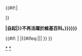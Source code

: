<div class="center" style="user-select: none; {{{style|width: 60%; margin: 0 auto; padding: 1rem; border: {{{border|solid 0.125rem gold}}}; background: {{{bgcolor|black}}}; color: {{{fgcolor|white}}}; font-weight: bold; }}}"><div style="letter-spacing: {{{spacing|1rem}}}; transform: translateX(calc({{{spacing|1rem}}} /2)); ">{{{title|退休}}}</div>{{#if:{{{1|}}}|<div>{{{1}}}</div>}}
</div>
<div class="center" style="font-weight: bold; ">'''{{{2|{{{text|&#x3000;此用戶{{#if:{{{date|}}}|自{{{date|}}}起|}}不再活躍於維基百科。}}}}}}'''</div><noinclude>
{{Documentation}}</noinclude>{{#if:{{yesno|{{{nocat|<noinclude>yes</noinclude>}}}}}
|<!---->
|{{#ifeq:{{NAMESPACE}}|{{ns:2}}|[[Category:不再活躍於維基百科<noinclude>|*</noinclude>]][[Category:淡出中文维基百科的用户<noinclude>|*</noinclude>]]|<!---->}}
}}